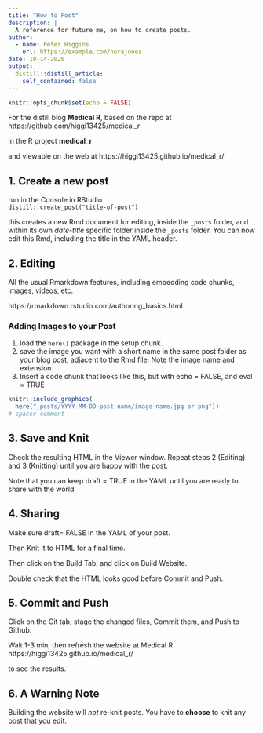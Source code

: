 ```yaml
---
title: "How to Post"
description: |
  A reference for future me, on how to create posts.
author:
  - name: Peter Higgins
    url: https://example.com/norajones
date: 10-14-2020
output:
  distill::distill_article:
    self_contained: false
---
```


```r
knitr::opts_chunk$set(echo = FALSE)
```

For the distill blog **Medical R**,
based on the repo at https://github.com/higgi13425/medical_r

in the R project **medical_r**

and viewable on the web at https://higgi13425.github.io/medical_r/


## 1. Create a new post

run in the Console in RStudio <br>
`distill::create_post("title-of-post")`

this creates a new Rmd document for editing, inside the `_posts` folder, and within its own _date-title_ specific folder inside the `_posts` folder. You can now edit this Rmd, including the title in the YAML header. 


## 2. Editing

All the usual Rmarkdown features, including embedding code chunks, images, videos, etc.<br>

https://rmarkdown.rstudio.com/authoring_basics.html 

### Adding Images to your Post
1. load the `here()` package in the setup chunk.
2. save the image you want with a short name in the same post folder as your blog post, adjacent to the Rmd file. Note the image name and extension.
3. Insert a code chunk that looks like this, but with echo = FALSE, and eval = TRUE
```r
knitr::include_graphics(
  here("_posts/YYYY-MM-DD-post-name/image-name.jpg or png"))
# spacer comment

```

## 3. Save and Knit
Check the resulting HTML in the Viewer window.
Repeat steps 2 (Editing) and 3 (Knitting) until you are happy with the post.

Note that you can keep draft = TRUE in the YAML until you are ready to share with the world


## 4. Sharing
Make sure draft= FALSE in the YAML of your post.

Then Knit it to HTML for a final time.

Then click on the Build Tab, and click on Build Website.

Double check that the HTML looks good before Commit and Push.


## 5. Commit and Push
Click on the Git tab, stage the changed files, Commit them,
and Push to Github.

Wait 1-3 min, then refresh the website at Medical R
https://higgi13425.github.io/medical_r/

to see the results.


## 6. A Warning Note

Building the website will *not* re-knit posts. You have to **choose** to knit any post that you edit.